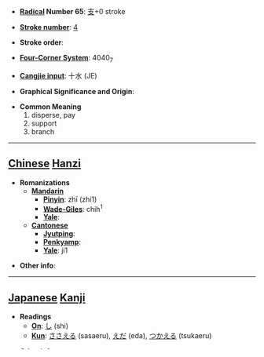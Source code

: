 * '''[[Wiktionary:Chinese radical index| Radical]] Number 65''': [[Wiktionary:Chinese radical index 支|支]]+0 stroke

* '''[[Wiktionary:Chinese total strokes index|Stroke number]]''': [[Wiktionary:Chinese total strokes index 4|4]]

* '''Stroke order''': 

* '''[[Wiktionary:Chinese four corner index|Four-Corner System]]''': 4040<sub>7</sub>

* '''[[Wiktionary:Chinese Cangjie index|Cangjie input]]''': 十水 (JE)

* '''Graphical Significance and Origin''': 

* '''Common Meaning'''
*#disperse, pay
*# support
*# branch


----

== [[Chinese]] [[Hanzi]] ==

* '''Romanizations'''
** '''[[Mandarin]]'''
*** '''[[Pinyin]]''': zhī (zhi1)
*** '''[[Wade-Giles]]''': chih<sup>1</sup>
*** '''[[Yale]]''': 
** '''[[Cantonese]]'''
*** '''[[Jyutping]]''':
*** '''[[Penkyamp]]''': 
*** '''[[Yale]]''': ji1

* '''Other info''': 

----

== [[Japanese]] [[Kanji]] ==

* '''Readings'''
** '''[[On]]''': [[し]] (shi)
** '''[[Kun]]''': [[ささえる]] (sasaeru), [[えだ]] (eda), [[つかえる]] (tsukaeru)

* '''Other info''':  

----

== [[Korean]] [[Hanja]] ==

* '''[[Hangeul]]''': 지

* '''[[Eumhun]] reading''': 

* '''Romanizations'''
** '''[[The 2000 South Korean Revised Romanization|The 2000 South Korean Revised]]''': ji
** '''[[McCune-Reischauer]]''': chi
** '''[[Yale]]''': ci

----

== Dictionary Information ==

* KangXi: 0467.010
* Morobashi: 13061
* Dae Jaweon: 0814.130
* Hanyu Da Zidian: 21327.140

== Technical Information ==

* '''Unicode''':
** Hex: 652F
** Decimal: 25903
* '''Big5''':
** Hex: A4E4
** Decimal: 42212

[[hu:支]]